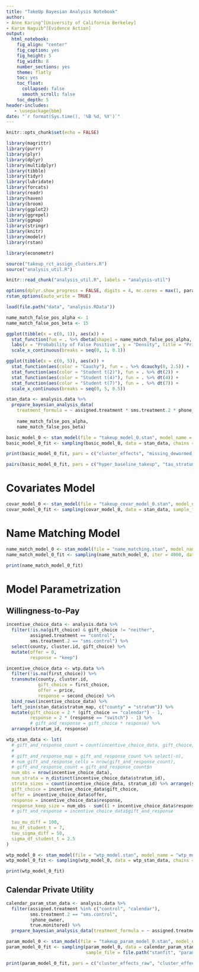 ```yaml
---
title: "TakeUp Bayesian Analysis Notebook"
author:
- Anne Karing^[University of California Berkeley]
- Karim Naguib^[Evidence Action]
output:
  html_notebook:
    fig_align: "center"
    fig_caption: yes
    fig_height: 5
    fig_width: 8
    number_sections: yes
    theme: flatly
    toc: yes
    toc_float:
      collapsed: false
      smooth_scroll: false
    toc_depth: 5
header-includes:
   - \usepackage{bbm}
date: "`r format(Sys.time(), '%B %d, %Y')`"
---
```


```r
knitr::opts_chunk$set(echo = FALSE)
```

```r
library(magrittr)
library(purrr)
library(plyr)
library(dplyr)
library(multidplyr)
library(tibble)
library(tidyr)
library(lubridate)
library(forcats)
library(readr)
library(haven)
library(broom)
library(ggplot2)
library(ggrepel)
library(ggmap)
library(stringr)
library(knitr)
library(modelr)
library(rstan)

library(econometr)

source("takeup_rct_assign_clusters.R")
source("analysis_util.R")

knitr::read_chunk("analysis_util.R", labels = "analysis-util")

options(dplyr.show_progress = FALSE, digits = 4, mc.cores = max(1, parallel::detectCores()))
rstan_options(auto_write = TRUE)
```

```r
load(file.path("data", "analysis.RData"))
```

```r
name_match_false_pos_alpha <- 1
name_match_false_pos_beta <- 15

ggplot(tibble(x = c(0, 1)), aes(x)) + 
  stat_function(fun = . %>% dbeta(shape1 = name_match_false_pos_alpha, shape2 = name_match_false_pos_beta)) + 
  labs(x = "Probability of False Positive", y = "Density", title = "Prior Distribution for the Name Matching Model") +
  scale_x_continuous(breaks = seq(0, 1, 0.1))
```

```r
ggplot(tibble(x = c(0, 5)), aes(x)) + 
  stat_function(aes(color = "Cauchy"), fun = . %>% dcauchy(0, 2.5)) + 
  stat_function(aes(color = "Student t(2)"), fun = . %>% dt(2)) + 
  stat_function(aes(color = "Student t(4)"), fun = . %>% dt(4)) + 
  stat_function(aes(color = "Student t(7)"), fun = . %>% dt(7)) + 
  scale_x_continuous(breaks = seq(0, 5, 0.5))
```

```r
stan_data <- analysis.data %>% 
  prepare_bayesian_analysis_data(
    treatment_formula = ~ assigned.treatment * sms.treatment.2 * phone_owner * hh.baseline.sample - assigned.treatment * hh.baseline.sample * sms.treatment.2 + assigned.treatment * phone_owner * hh.baseline.sample * name_matched,
    
    name_match_false_pos_alpha, 
    name_match_false_pos_beta)
```

```r
basic_model_0 <- stan_model(file = "takeup_model_0.stan", model_name = "model_0")
basic_model_0_fit <- sampling(basic_model_0, data = stan_data, chains = 2, iter = 50, sample_file = file.path("stanfit", "basic_model_0.csv"), control = lst(adapt_delta = 0.99, max_treedepth = 15))
```

```r
print(basic_model_0_fit, pars = c("cluster_effects", "missing_dewormed_any", "Sigma", "latent_utility", "cluster_effects_raw", "stratum_intercept_raw", "hyper_beta_raw", "beta_raw", "hyper_census_covar_coef_raw", "census_covar_coef_raw", "hyper_beta_census_covar_interact_raw", "beta_census_covar_interact_raw", "beta_census_covar_interact", "tau_beta_census_covar_interact"), include = FALSE)
```

```r
pairs(basic_model_0_fit, pars = c("hyper_baseline_takeup", "tau_stratum_intercept", "tau_cluster_effect", "tau_treatment[1]", "hyper_beta[1]"))
```

# Covariates Model

```r
covar_model_0 <- stan_model(file = "takeup_covar_model_0.stan", model_name = "covar_model_0")
covar_model_0_fit <- sampling(covar_model_0, data = stan_data, sample_file = file.path("stanfit", "covar_model_0.csv")) #, control = lst(adapt_delta = 0.99, max_treedepth = 15))
```

# Name Matching Model

```r
name_match_model_0 <- stan_model(file = "name_matching.stan", model_name = "name_match_model_0")
name_match_model_0_fit <- sampling(name_match_model_0, iter = 4000, data = stan_data, sample_file = file.path("stanfit", "name_match_model_0.csv"), control = lst(adapt_delta = 0.99)) #, max_treedepth = 15))

print(name_match_model_0_fit)
```

# Model Parametrization

## Willingness-to-Pay

```r
incentive_choice_data <- analysis.data %>% 
  filter(!is.na(gift_choice) & gift_choice != "neither", 
         assigned.treatment == "control", 
         sms.treatment.2 == "sms.control") %>% 
  select(county, cluster.id, gift_choice) %>% 
  mutate(offer = 0,
         response = "keep") 

incentive_choice_data <- wtp.data %>% 
  filter(!is.na(first_choice)) %>% 
  transmute(county, cluster.id,
            gift_choice = first_choice,
            offer = price,
            response = second_choice) %>% 
  bind_rows(incentive_choice_data) %>% 
  left_join(stan_data$stratum_map, c("county" = "stratum")) %>% 
  mutate(gift_choice = 2 * (gift_choice == "calendar") - 1,
         response = 2 * (response == "switch") - 1) %>% 
         # gift_and_response = gift_choice * response) %>% 
  arrange(stratum_id, response)

wtp_stan_data <- lst(
  # gift_and_response_count = count(incentive_choice_data, gift_choice, response) %>% arrange(gift_choice, response),
  # 
  # gift_and_response_map = gift_and_response_count %>% select(-n),
  # num_gift_and_response_cells = nrow(gift_and_response_count),
  # gift_and_response_count = gift_and_response_count$n
  num_obs = nrow(incentive_choice_data),
  num_strata = n_distinct(incentive_choice_data$stratum_id),
  strata_sizes = count(incentive_choice_data, stratum_id) %>% arrange(stratum_id) %>% pull(n),
  gift_choice = incentive_choice_data$gift_choice,
  offer = incentive_choice_data$offer,
  response = incentive_choice_data$response,
  response_keep_size = num_obs - sum((1 + incentive_choice_data$response)/2),
  # gift_and_response = incentive_choice_data$gift_and_response
  
  tau_mu_diff = 100,
  mu_df_student_t = 7,
  tau_sigma_diff = 50,
  sigma_df_student_t = 2.5
)
```

```r
wtp_model_0 <- stan_model(file = "wtp_model.stan", model_name = "wtp_model_0")
wtp_model_0_fit <- sampling(wtp_model_0, data = wtp_stan_data, chains = 6, iter = 2000) 

print(wtp_model_0_fit)
```


## Calendar Private Utility

```r
calendar_param_stan_data <- analysis.data %>% 
  filter(assigned.treatment %in% c("control", "calendar"), 
         sms.treatment.2 == "sms.control",
         !phone_owner,
         true.monitored) %>% 
  prepare_bayesian_analysis_data(treatment_formula = ~ assigned.treatment * phone_owner)
```

```r
param_model_0 <- stan_model(file = "takeup_param_model_0.stan", model_name = "param_model_0")
param_model_0_fit <- sampling(param_model_0, data = calendar_param_stan_data, chains = 4, iter = 2000, 
                              sample_file = file.path("stanfit", "param_model_0.csv"), control = lst(adapt_delta = 0.99, max_treedepth = 15))
```

```r
print(param_model_0_fit, pars = c("cluster_effects_raw", "cluster_effects", "latent_utility"), include = FALSE)
```

